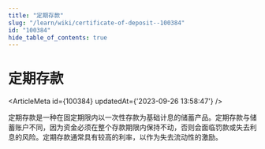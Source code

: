 ```yaml
---
title: "定期存款"
slug: "/learn/wiki/certificate-of-deposit--100384"
id: "100384"
hide_table_of_contents: true
---
```



# 定期存款

<ArticleMeta id={100384} updatedAt={'2023-09-26 13:58:47'} />
<div className='border-solid border-b border-t-0 my-4 border-[var(--ifm-color-gray-300)]' />

定期存款是一种在固定期限内以一次性存款为基础计息的储蓄产品。定期存款与储蓄账户不同，因为资金必须在整个存款期限内保持不动，否则会面临罚款或失去利息的风险。定期存款通常具有较高的利率，以作为失去流动性的激励。
